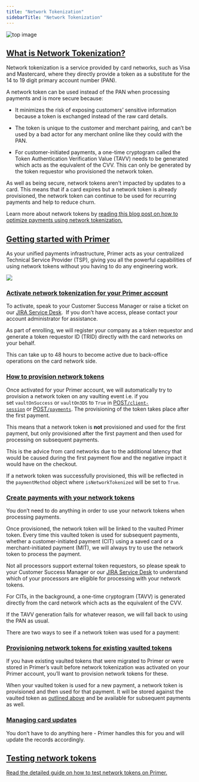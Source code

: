 ```yaml
---
title: "Network Tokenization"
sidebarTitle: "Network Tokenization"
---
```


![top image](https://primer.io/docs/static/8c5983e038c4f95a99feaf155628f6da/d9199/top-image.png "top image")

## [What is Network Tokenization?](https://primer.io/docs/payments/network-tokenization#what-is-network-tokenization)

Network tokenization is a service provided by card networks, such as Visa and Mastercard, where they directly provide a token as a substitute for the 14 to 19 digit primary account number (PAN).

A network token can be used instead of the PAN when processing payments and is more secure because:

* It minimizes the risk of exposing customers’ sensitive information because a token is exchanged instead of the raw card details.

* The token is unique to the customer and merchant pairing, and can’t be used by a bad actor for any merchant online like they could with the PAN.

* For customer-initiated payments, a one-time cryptogram called the Token Authentication Verification Value (TAVV) needs to be generated which acts as the equivalent of the CVV. This can only be generated by the token requestor who provisioned the network token.

As well as being secure, network tokens aren't impacted by updates to a card. This means that if a card expires but a network token is already provisioned, the network token can continue to be used for recurring payments and help to reduce churn.

Learn more about network tokens by [reading this blog post on how to optimize payments using network tokenization.](https://primer.io/blog/how-to-optimise-payments-using-network-tokenization/)

## [Getting started with Primer](https://primer.io/docs/payments/network-tokenization#getting-started-with-primer)

As your unified payments infrastructure, Primer acts as your centralized Technical Service Provider (TSP), giving you all the powerful capabilities of using network tokens without you having to do any engineering work.

![](https://primer.io/docs/static/2a0ff383c75716bf75be557ab2089a6c/integration-flows.avif)

### [Activate network tokenization for your Primer account](https://primer.io/docs/payments/network-tokenization#activate-network-tokenization-for-your-primer-account)

To activate, speak to your Customer Success Manager or raise a ticket on our [JIRA Service Desk](https://primerapi.atlassian.net/servicedesk/customer/portal/11).  If you don’t have access, please contact your account administrator for assistance.

As part of enrolling, we will register your company as a token requestor and generate a token requestor ID (TRID) directly with the card networks on your behalf.

This can take up to 48 hours to become active due to back-office operations on the card network side.

### [How to provision network tokens](https://primer.io/docs/payments/network-tokenization#how-to-provision-network-tokens)

Once activated for your Primer account, we will automatically try to provision a network token on any vaulting event i.e. if you set `vaultOnSuccess` or `vaultOn3DS` to `True` in [POST`/client-session`](https://primer.io/docs/api/api-reference/client-session-api/create-client-side-token) or [POST`/payments`](https://primer.io/docs/api/api-reference/payments-api/create-payment). The provisioning of the token takes place after the first payment.

This means that a network token is **not** provisioned and used for the first payment, but only provisioned after the first payment and then used for processing on subsequent payments.

This is the advice from card networks due to the additional latency that would be caused during the first payment flow and the negative impact it would have on the checkout.

If a network token was successfully provisioned, this will be reflected in the `paymentMethod` object where `isNetworkTokenized` will be set to `True`.

### [Create payments with your network tokens](https://primer.io/docs/payments/network-tokenization#create-payments-with-your-network-tokens)

You don’t need to do anything in order to use your network tokens when processing payments.

Once provisioned, the network token will be linked to the vaulted Primer token. Every time this vaulted token is used for subsequent payments, whether a customer-initiated payment (CIT) using a saved card or a merchant-initiated payment (MIT), we will always try to use the network token to process the payment.

Not all processors support external token requestors, so please speak to your Customer Success Manager or our [JIRA Service Desk](https://primerapi.atlassian.net/servicedesk/customer/portal/11) to understand which of your processors are eligible for processing with your network tokens.

For CITs, in the background, a one-time cryptogram (TAVV) is generated directly from the card network which acts as the equivalent of the CVV.

If the TAVV generation fails for whatever reason, we will fall back to using the PAN as usual.

There are two ways to see if a network token was used for a payment:



### [Provisioning network tokens for existing vaulted tokens](https://primer.io/docs/payments/network-tokenization#provisioning-network-tokens-for-existing-vaulted-tokens)

If you have existing vaulted tokens that were migrated to Primer or were stored in Primer’s vault before network tokenization was activated on your Primer account, you’ll want to provision network tokens for these.

When your vaulted token is used for a new payment, a network token is provisioned and then used for that payment. It will be stored against the vaulted token as [outlined above](https://primer.io/docs/payments/network-tokenization#how-to-provision-network-tokens) and be available for subsequent payments as well.

### [Managing card updates](https://primer.io/docs/payments/network-tokenization#managing-card-updates)

You don’t have to do anything here - Primer handles this for you and will update the records accordingly.

## [Testing network tokens](https://primer.io/docs/payments/network-tokenization#testing-network-tokens)

[Read the detailed guide on how to test network tokens on Primer.](https://primer.io/docs/payments/testing#testing-network-tokens)